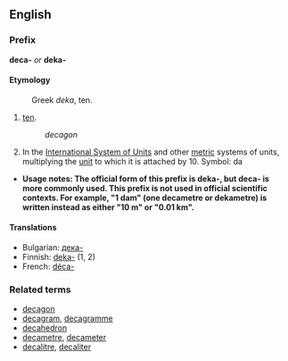 ==English==
===Prefix===
'''deca-''' ''or'' '''deka-'''

====Etymology====
:Greek ''deka'', ten.

#[[ten]].
#:''decagon''
#In the [[International System of Units]] and other [[metric]] systems of units, multiplying the [[unit]] to which it is attached by 10. Symbol: da
*'''Usage notes:  The official form of this prefix is deka-, but deca- is more commonly used.  This prefix is not used in official scientific contexts.  For example, "1 dam" (one decametre or dekametre) is written instead as either "10 m" or "0.01 km".'''

====Translations====
*Bulgarian: [[дека-]]
*Finnish: [[deka-]] (1, 2)
*French: [[déca-]]

===Related terms===
*[[decagon]]
*[[decagram]], [[decagramme]]
*[[decahedron]]
*[[decametre]], [[decameter]]
*[[decalitre]], [[decaliter]]